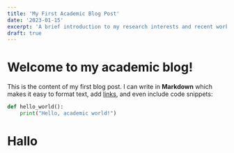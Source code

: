 ```yaml
---
title: 'My First Academic Blog Post'
date: '2023-01-15'
excerpt: 'A brief introduction to my research interests and recent work.'
draft: true
---
```


# Welcome to my academic blog!

This is the content of my first blog post. I can write in **Markdown** which makes it easy to format text, add [links](https://example.com), and even include code snippets:

```python
def hello_world():
    print("Hello, academic world!")
```

# Hallo
